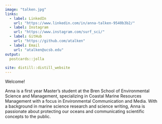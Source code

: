 ```yaml
---
image: "talken.jpg"
links:
  - label: LinkedIn
    url: "https://www.linkedin.com/in/anna-talken-9540b3b2/"
  - label: Instagram
    url: "https://www.instagram.com/surf_sci/"
  - label: GitHub
    url: "https://github.com/atalken"
  - label: Email
    url: "atalken@ucsb.edu"
output:
  postcards::jolla
  
site: distill::distill_website
---
```

 Welcome!

Anna is a first year Master's student at the Bren School of Environmental Science and Management, specializing in Coastal Marine Resources Management with a focus in Environmental Communication and Media. With a background in marine science research and science writing, Anna is passionate about protecting our oceans and communicating scientific concepts to the public. 
